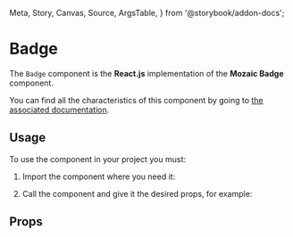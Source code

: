   Meta,
  Story,
  Canvas,
  Source,
  ArgsTable,
} from '@storybook/addon-docs';

<Meta title="Components/Badge" component={Badge} />

# Badge

The `Badge` component is the **React.js** implementation of the **Mozaic Badge** component.

You can find all the characteristics of this component by going to [the associated documentation](https://mozaic.adeo.cloud/Components/Badge/).

## Usage

To use the component in your project you must:

1. Import the component where you need it:

<Source
  language="javascript"
  code="import { Badge } from 'bigfish-wms--mozaic-react';"
/>

2. Call the component and give it the desired props, for example:

<Canvas withSource="open">
  <Story id="badge--controls" />
</Canvas>


## Props

<ArgsTable of={Badge} />
